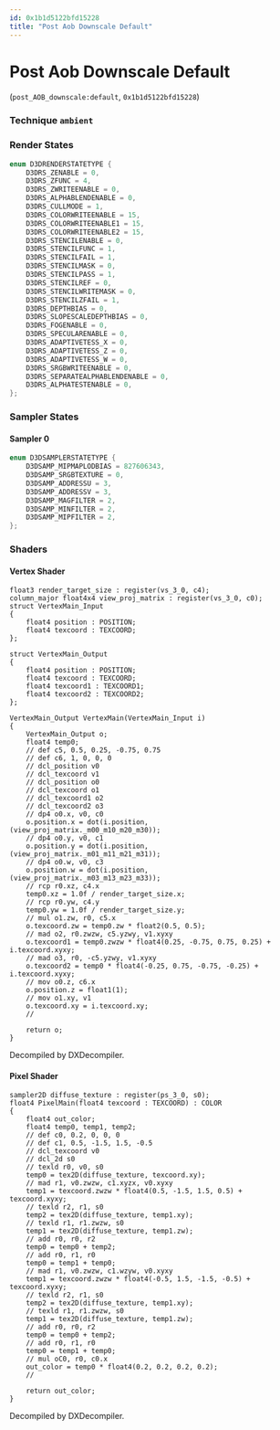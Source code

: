 ```yaml
---
id: 0x1b1d5122bfd15228
title: "Post Aob Downscale Default"
---
```


# Post Aob Downscale Default
(`post_AOB_downscale:default`, `0x1b1d5122bfd15228`)

### Technique `ambient`
### Render States
```cpp
enum D3DRENDERSTATETYPE {
	D3DRS_ZENABLE = 0,
	D3DRS_ZFUNC = 4,
	D3DRS_ZWRITEENABLE = 0,
	D3DRS_ALPHABLENDENABLE = 0,
	D3DRS_CULLMODE = 1,
	D3DRS_COLORWRITEENABLE = 15,
	D3DRS_COLORWRITEENABLE1 = 15,
	D3DRS_COLORWRITEENABLE2 = 15,
	D3DRS_STENCILENABLE = 0,
	D3DRS_STENCILFUNC = 1,
	D3DRS_STENCILFAIL = 1,
	D3DRS_STENCILMASK = 0,
	D3DRS_STENCILPASS = 1,
	D3DRS_STENCILREF = 0,
	D3DRS_STENCILWRITEMASK = 0,
	D3DRS_STENCILZFAIL = 1,
	D3DRS_DEPTHBIAS = 0,
	D3DRS_SLOPESCALEDEPTHBIAS = 0,
	D3DRS_FOGENABLE = 0,
	D3DRS_SPECULARENABLE = 0,
	D3DRS_ADAPTIVETESS_X = 0,
	D3DRS_ADAPTIVETESS_Z = 0,
	D3DRS_ADAPTIVETESS_W = 0,
	D3DRS_SRGBWRITEENABLE = 0,
	D3DRS_SEPARATEALPHABLENDENABLE = 0,
	D3DRS_ALPHATESTENABLE = 0,
};
```
### Sampler States
#### Sampler 0
```cpp
enum D3DSAMPLERSTATETYPE {
	D3DSAMP_MIPMAPLODBIAS = 827606343,
	D3DSAMP_SRGBTEXTURE = 0,
	D3DSAMP_ADDRESSU = 3,
	D3DSAMP_ADDRESSV = 3,
	D3DSAMP_MAGFILTER = 2,
	D3DSAMP_MINFILTER = 2,
	D3DSAMP_MIPFILTER = 2,
};
```
### Shaders
#### Vertex Shader
```hlsl
float3 render_target_size : register(vs_3_0, c4);
column_major float4x4 view_proj_matrix : register(vs_3_0, c0);
struct VertexMain_Input
{
    float4 position : POSITION;
    float4 texcoord : TEXCOORD;
};

struct VertexMain_Output
{
    float4 position : POSITION;
    float4 texcoord : TEXCOORD;
    float4 texcoord1 : TEXCOORD1;
    float4 texcoord2 : TEXCOORD2;
};

VertexMain_Output VertexMain(VertexMain_Input i)
{
    VertexMain_Output o;
    float4 temp0;
    // def c5, 0.5, 0.25, -0.75, 0.75
    // def c6, 1, 0, 0, 0
    // dcl_position v0
    // dcl_texcoord v1
    // dcl_position o0
    // dcl_texcoord o1
    // dcl_texcoord1 o2
    // dcl_texcoord2 o3
    // dp4 o0.x, v0, c0
    o.position.x = dot(i.position, (view_proj_matrix._m00_m10_m20_m30));
    // dp4 o0.y, v0, c1
    o.position.y = dot(i.position, (view_proj_matrix._m01_m11_m21_m31));
    // dp4 o0.w, v0, c3
    o.position.w = dot(i.position, (view_proj_matrix._m03_m13_m23_m33));
    // rcp r0.xz, c4.x
    temp0.xz = 1.0f / render_target_size.x;
    // rcp r0.yw, c4.y
    temp0.yw = 1.0f / render_target_size.y;
    // mul o1.zw, r0, c5.x
    o.texcoord.zw = temp0.zw * float2(0.5, 0.5);
    // mad o2, r0.zwzw, c5.yzwy, v1.xyxy
    o.texcoord1 = temp0.zwzw * float4(0.25, -0.75, 0.75, 0.25) + i.texcoord.xyxy;
    // mad o3, r0, -c5.yzwy, v1.xyxy
    o.texcoord2 = temp0 * float4(-0.25, 0.75, -0.75, -0.25) + i.texcoord.xyxy;
    // mov o0.z, c6.x
    o.position.z = float1(1);
    // mov o1.xy, v1
    o.texcoord.xy = i.texcoord.xy;
    // 

    return o;
}
```
Decompiled by DXDecompiler.
#### Pixel Shader
```hlsl
sampler2D diffuse_texture : register(ps_3_0, s0);
float4 PixelMain(float4 texcoord : TEXCOORD) : COLOR
{
    float4 out_color;
    float4 temp0, temp1, temp2;
    // def c0, 0.2, 0, 0, 0
    // def c1, 0.5, -1.5, 1.5, -0.5
    // dcl_texcoord v0
    // dcl_2d s0
    // texld r0, v0, s0
    temp0 = tex2D(diffuse_texture, texcoord.xy);
    // mad r1, v0.zwzw, c1.xyzx, v0.xyxy
    temp1 = texcoord.zwzw * float4(0.5, -1.5, 1.5, 0.5) + texcoord.xyxy;
    // texld r2, r1, s0
    temp2 = tex2D(diffuse_texture, temp1.xy);
    // texld r1, r1.zwzw, s0
    temp1 = tex2D(diffuse_texture, temp1.zw);
    // add r0, r0, r2
    temp0 = temp0 + temp2;
    // add r0, r1, r0
    temp0 = temp1 + temp0;
    // mad r1, v0.zwzw, c1.wzyw, v0.xyxy
    temp1 = texcoord.zwzw * float4(-0.5, 1.5, -1.5, -0.5) + texcoord.xyxy;
    // texld r2, r1, s0
    temp2 = tex2D(diffuse_texture, temp1.xy);
    // texld r1, r1.zwzw, s0
    temp1 = tex2D(diffuse_texture, temp1.zw);
    // add r0, r0, r2
    temp0 = temp0 + temp2;
    // add r0, r1, r0
    temp0 = temp1 + temp0;
    // mul oC0, r0, c0.x
    out_color = temp0 * float4(0.2, 0.2, 0.2, 0.2);
    // 

    return out_color;
}
```
Decompiled by DXDecompiler.
